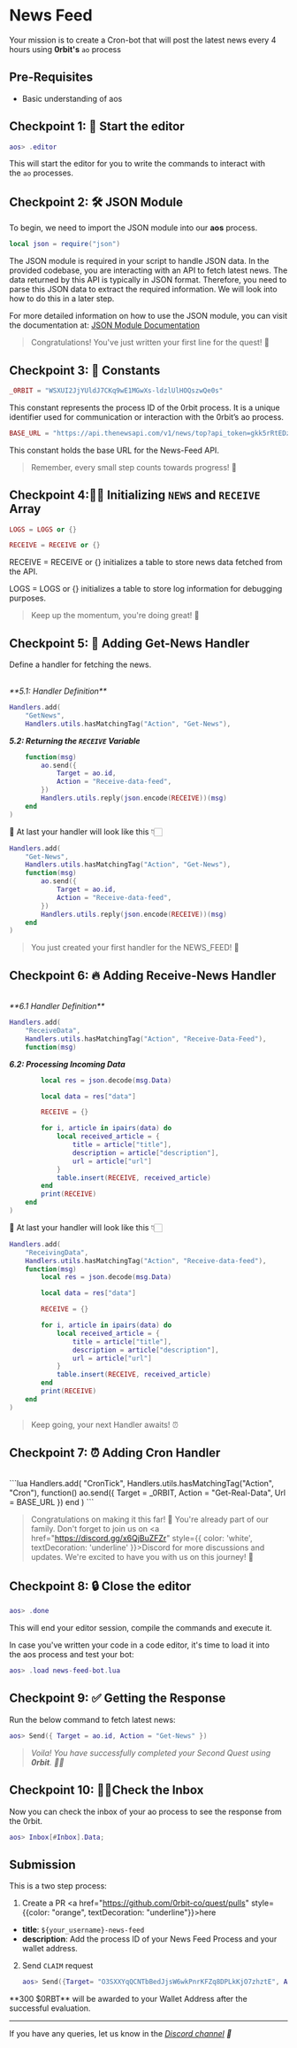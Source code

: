 # News Feed

Your mission is to create a Cron-bot that will post the latest news every 4 hours using **0rbit's** `ao` process

## Pre-Requisites

- Basic understanding of aos

## **Checkpoint 1: 📝 Start the editor**

```lua
aos> .editor
```

This will start the editor for you to write the commands to interact with the `ao` processes.

## **Checkpoint 2: 🛠 JSON Module**

To begin, we need to import the JSON module into our **aos** process. 

```lua
local json = require("json")
```

The JSON module is required in your script to handle JSON data. In the provided codebase, you are interacting with an API to fetch latest news. The data returned by this API is typically in JSON format. Therefore, you need to parse this JSON data to extract the required information. We will look into how to do this in a later step.

For more detailed information on how to use the JSON module, you can visit the documentation at: [JSON Module Documentation](https://cookbook_ao.arweave.dev/guides/aos/modules/json.html)

> Congratulations! You've just written your first line for the quest! 🎉
> 

## **Checkpoint 3: 🧭 Constants**

```lua
_0RBIT = "WSXUI2JjYUldJ7CKq9wE1MGwXs-ldzlUlHOQszwQe0s"
```

This constant represents the process ID of the 0rbit process. It is a unique identifier used for communication or interaction with the 0rbit’s ao process.

```lua
BASE_URL = "https://api.thenewsapi.com/v1/news/top?api_token=gkk5rRtEDzHaQnKJSLDyzOEl3uhxaXqGbZnCh0H0&locale=us&limit=3"
```

This constant holds the base URL for the News-Feed API.

> Remember, every small step counts towards progress! 🚀
> 

## **Checkpoint 4:🖖🏻 Initializing `NEWS` and `RECEIVE` Array**

```lua
LOGS = LOGS or {}

RECEIVE = RECEIVE or {}
```
RECEIVE = RECEIVE or {} initializes a table to store news data fetched from the API.

LOGS = LOGS or {} initializes a table to store log information for debugging purposes.

> Keep up the momentum, you're doing great! 🚀
> 

## **Checkpoint 5: 📰 Adding Get-News Handler**

Define a handler for fetching the news.

<br />
<i>**5.1: Handler Definition**</i>

```lua
Handlers.add(
    "GetNews",
    Handlers.utils.hasMatchingTag("Action", "Get-News"),
```

<i>**5.2: Returning the `RECEIVE` Variable**</i>

```lua
    function(msg)
        ao.send({
            Target = ao.id,
            Action = "Receive-data-feed",
        })
        Handlers.utils.reply(json.encode(RECEIVE))(msg)
    end
)
```

👀 At last your handler will look like this 👇🏻

```lua
Handlers.add(
    "Get-News",
    Handlers.utils.hasMatchingTag("Action", "Get-News"),
    function(msg)
        ao.send({
            Target = ao.id,
            Action = "Receive-data-feed",
        })
        Handlers.utils.reply(json.encode(RECEIVE))(msg)
    end
)
```

> You just created your first handler for the NEWS_FEED! 🎉
> 
 

## **Checkpoint 6: 🔥 Adding Receive-News Handler**
<br />
<i>**6.1 Handler Definition**</i>

```lua
Handlers.add(
    "ReceiveData",
    Handlers.utils.hasMatchingTag("Action", "Receive-Data-Feed"),
    function(msg)
```

<i>**6.2: Processing Incoming Data**</i>

```lua
        local res = json.decode(msg.Data)

        local data = res["data"]

        RECEIVE = {}

        for i, article in ipairs(data) do
            local received_article = {
                title = article["title"],
                description = article["description"],
                url = article["url"]
            }
            table.insert(RECEIVE, received_article)
        end
        print(RECEIVE)
    end
)
```

👀 At last your handler will look like this 👇🏻

```lua
Handlers.add(
    "ReceivingData",
    Handlers.utils.hasMatchingTag("Action", "Receive-data-feed"),
    function(msg)
        local res = json.decode(msg.Data)

        local data = res["data"]

        RECEIVE = {}

        for i, article in ipairs(data) do
            local received_article = {
                title = article["title"],
                description = article["description"],
                url = article["url"]
            }
            table.insert(RECEIVE, received_article)
        end
        print(RECEIVE)
    end
)
```
> Keep going, your next Handler awaits! ⏰
> 

## **Checkpoint 7: ⏰ Adding Cron Handler**
<br />
```lua
Handlers.add(
    "CronTick",
    Handlers.utils.hasMatchingTag("Action", "Cron"),
    function()
        ao.send({
            Target = _0RBIT,
            Action = "Get-Real-Data",
            Url = BASE_URL
        })
    end
)
```

> Congratulations on making it this far! 🥳 You're already part of our family. Don't forget to join us on <a href="https://discord.gg/x6QjBuZFZr" style={{ color: 'white', textDecoration: 'underline' }}>Discord</a> for more discussions and updates. We're excited to have you with us on this journey! 🚀
> 

## **Checkpoint 8: 🔒 Close the editor**

```lua
aos> .done
```

This will end your editor session, compile the commands and execute it.

In case you've written your code in a code editor, it's time to load it into the aos process and test your bot:

```lua
aos> .load news-feed-bot.lua
```

## **Checkpoint 9: ✅ Getting the Response**

Run the below command to fetch latest news:

```lua
aos> Send({ Target = ao.id, Action = "Get-News" })
```

> *Voila! You have successfully completed your Second Quest using **0rbit**. 🎉🎉*
> 

## **Checkpoint 10: 🕺🏻Check the Inbox**

Now you can check the inbox of your ao process to see the response from the 0rbit.

```lua
aos> Inbox[#Inbox].Data;
```

## Submission

This is a two step process:

1. Create a PR <a href="https://github.com/0rbit-co/quest/pulls" style={{color: "orange", textDecoration: "underline"}}>here</a>

- **title**: `${your_username}-news-feed` 
- **description**: Add the process ID of your News Feed Process and your wallet address. 

2. Send `CLAIM` request
    ```lua
    aos> Send({Target= "O3SXXYqQCNTbBedJjsW6wkPnrKFZq8DPLkKjO7zhztE", Action = "Claim", Quest = "News-Bot", User = <username>})
    ```

<Callout emoji="👾">
  **300 $0RBT** will be awarded to your Wallet Address after the successful evaluation.
</Callout>

---

If you have any queries, let us know in the *[Discord channel](https://discord.gg/JVSjqaKJgV) 🫡*


